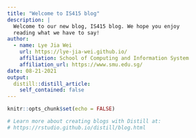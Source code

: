 ```yaml
---
title: "Welcome to IS415 blog"
description: |
  Welcome to our new blog, IS415 blog. We hope you enjoy 
  reading what we have to say!
author:
  - name: Lye Jia Wei
    url: https://lye-jia-wei.github.io/
    affiliation: School of Computing and Information System
    affiliation_url: https://www.smu.edu.sg/
date: 08-21-2021
output:
  distill::distill_article:
    self_contained: false
---
```


```r
knitr::opts_chunk$set(echo = FALSE)

# Learn more about creating blogs with Distill at:
# https://rstudio.github.io/distill/blog.html

```




